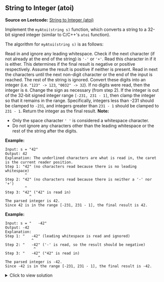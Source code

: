 ## String to Integer (atoi)



**Source on Leetcode:** [String to Integer (atoi)](https://leetcode.com/problems/string-to-integer-atoi/)


Implement the `myAtoi(string s)` function, which converts a string to a 32-bit signed integer (similar to C/C++'s `atoi` function).

The algorithm for `myAtoi(string s)` is as follows:

Read in and ignore any leading whitespace.
Check if the next character (if not already at the end of the string) is `'-'` or `'+'`. Read this character in if it is either. This determines if the final result is negative or positive respectively. Assume the result is positive if neither is present.
Read in next the characters until the next non-digit character or the end of the input is reached. The rest of the string is ignored.
Convert these digits into an integer (i.e. `"123" -> 123`, `"0032" -> 32`). If no digits were read, then the integer is `0`. Change the sign as necessary (from step 2).
If the integer is out of the 32-bit signed integer range `[-231, 231 - 1]`, then clamp the integer so that it remains in the range. Specifically, integers less than -231 should be clamped to `-231`, and integers greater than `231 - 1` should be clamped to `231 - 1`.
Return the integer as the final result.
**Note:**

- Only the space character `' '` is considered a whitespace character.
- Do not ignore any characters other than the leading whitespace or the rest of the string after the digits.

**Example:**

```
Input: s = "42"
Output: 42
Explanation: The underlined characters are what is read in, the caret is the current reader position.
Step 1: "42" (no characters read because there is no leading whitespace)
         ^
Step 2: "42" (no characters read because there is neither a '-' nor '+')
         ^
Step 3: "42" ("42" is read in)
           ^
The parsed integer is 42.
Since 42 is in the range [-231, 231 - 1], the final result is 42.

```

**Example:**

```
Input: s = "   -42"
Output: -42
Explanation:
Step 1: "   -42" (leading whitespace is read and ignored)
            ^
Step 2: "   -42" ('-' is read, so the result should be negative)
             ^
Step 3: "   -42" ("42" is read in)
               ^
The parsed integer is -42.
Since -42 is in the range [-231, 231 - 1], the final result is -42.
```

<details>
<summary>Click to view solution</summary>

```js
var myAtoi = function(s) {

  let i = 0;
  while (i < s.length && s[i] === ' ') i++;
  let sign = 1;
  if (i < s.length && (s[i] === '-' || s[i] === '+')) {
    sign = s[i] === '-' ? -1 : 1;
    i++;
  }
  let num = 0;
  while (i < s.length && s[i] >= '0' && s[i] <= '9') {
    num = num * 10 + (s[i] - '0');
    if (num > 2147483647) break;
    i++;
  }
  num *= sign;
  if (num < -2147483648) num = -2147483648;
  if (num > 2147483647) num = 2147483647;
  return num;
};
```
**Explaination:**

- The first while loop skips any leading whitespaces.
- The next block of code checks if the next character is `-` or `+`, and sets the sign accordingly.
- The next while loop reads in the characters until the next non-digit character or the end of the string is reached, and converts them into an integer.
- The next two if blocks check if the integer is out of the 32-bit signed integer range, and clamps it to the range if necessary.
- Finally, the integer is returned as the final result.

**Time Complexity**

- The time complexity of this function is `O(n)`, where n is the length of the input string `"s"`. This is because the function loops through the string once to find the first non-whitespace character and then again to extract the integer from the string.


**Note:**
`2147483648` is the maximum value that can be represented by a `32-bit` signed integer in the binary representation (it is 2^31 in decimal). In this solution, it is used as an upper bound for the parsed integer. If the parsed integer is greater than this value, the function clamps it to this value to ensure that it stays within the range of a 32-bit signed integer.

</details>

